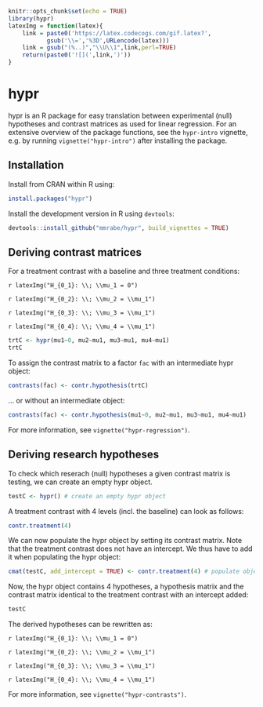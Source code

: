 ```r
knitr::opts_chunk$set(echo = TRUE)
library(hypr)
latexImg = function(latex){
    link = paste0('https://latex.codecogs.com/gif.latex?',
           gsub('\\=','%3D',URLencode(latex)))
    link = gsub("(%..)","\\U\\1",link,perl=TRUE)
    return(paste0('![](',link,')'))
}
```
# hypr

hypr is an R package for easy translation between experimental (null) hypotheses and contrast matrices as used for linear regression. For an extensive overview of the package functions, see the `hypr-intro` vignette, e.g. by running `vignette("hypr-intro")` after installing the package.

## Installation

Install from CRAN within R using:

```r
install.packages("hypr")
```

Install the development version in R using `devtools`:

```r
devtools::install_github("mmrabe/hypr", build_vignettes = TRUE)
```

## Deriving contrast matrices

For a treatment contrast with a baseline and three treatment conditions:

`r latexImg("H_{0_1}: \\; \\mu_1 = 0")`

`r latexImg("H_{0_2}: \\; \\mu_2 = \\mu_1")`

`r latexImg("H_{0_3}: \\; \\mu_3 = \\mu_1")`

`r latexImg("H_{0_4}: \\; \\mu_4 = \\mu_1")`

```r
trtC <- hypr(mu1~0, mu2~mu1, mu3~mu1, mu4~mu1)
trtC
```

To assign the contrast matrix to a factor `fac` with an intermediate hypr object:
```r
contrasts(fac) <- contr.hypothesis(trtC)
```

... or without an intermediate object:
```r
contrasts(fac) <- contr.hypothesis(mu1~0, mu2~mu1, mu3~mu1, mu4~mu1) 
```

For more information, see `vignette("hypr-regression")`.


## Deriving research hypotheses

To check which reserach (null) hypotheses a given contrast matrix is testing, we can create an empty hypr object.

```r
testC <- hypr() # create an empty hypr object
```

A treatment contrast with 4 levels (incl. the baseline) can look as follows:

```r
contr.treatment(4)
```

We can now populate the hypr object by setting its contrast matrix. Note that the treatment contrast does not have an intercept. We thus have to add it when populating the hypr object:

```r
cmat(testC, add_intercept = TRUE) <- contr.treatment(4) # populate object via contrast matrix
```

Now, the hypr object contains 4 hypotheses, a hypothesis matrix and the contrast matrix identical to the treatment contrast with an intercept added:

```r
testC
```

The derived hypotheses can be rewritten as:

`r latexImg("H_{0_1}: \\; \\mu_1 = 0")`

`r latexImg("H_{0_2}: \\; \\mu_2 = \\mu_1")`

`r latexImg("H_{0_3}: \\; \\mu_3 = \\mu_1")`

`r latexImg("H_{0_4}: \\; \\mu_4 = \\mu_1")`

For more information, see `vignette("hypr-contrasts")`.


